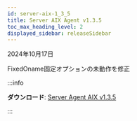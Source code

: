 ```yaml
---
id: server-aix-1_3_5
title: Server AIX Agent v1.3.5
toc_max_heading_level: 2
displayed_sidebar: releaseSidebar
---
```


2024年10月17日

<Status priority='1'>Fixed</Status>Oname固定オプションの未動作を修正

:::info 

**ダウンロード**: [Server Agent AIX v1.3.5](https://repo.whatap.io.s3-ap-northeast-2.amazonaws.com/aix/noarch/whatap-infra-1.3-5.aix6.1.noarch.rpm)

:::
